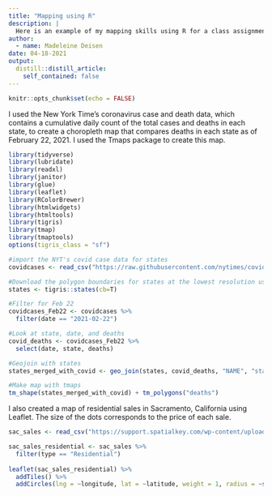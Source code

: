```yaml
---
title: "Mapping using R"
description: |
  Here is an example of my mapping skills using R for a class assignment.
author:
  - name: Madeleine Deisen
date: 04-18-2021
output:
  distill::distill_article:
    self_contained: false
---
```



```r
knitr::opts_chunk$set(echo = FALSE)
```

I used the New York Time's coronavirus case and death data, which contains a cumulative daily count of the total cases and deaths in each state, to create a choropleth map that compares deaths in each state as of February 22, 2021. I used the Tmaps package to create this map.

```r
library(tidyverse)
library(lubridate)
library(readxl)
library(janitor)
library(glue)
library(leaflet)
library(RColorBrewer)
library(htmlwidgets)
library(htmltools)
library(tigris)
library(tmap)
library(tmaptools)
options(tigris_class = "sf")

#import the NYT's covid case data for states
covidcases <- read_csv("https://raw.githubusercontent.com/nytimes/covid-19-data/master/us-states.csv")

#Download the polygon boundaries for states at the lowest resolution using tigris package
states <- tigris::states(cb=T)

#Filter for Feb 22
covidcases_Feb22 <- covidcases %>%
  filter(date == "2021-02-22")

#Look at state, date, and deaths
covid_deaths <- covidcases_Feb22 %>%
  select(date, state, deaths)

#Geojoin with states
states_merged_with_covid <- geo_join(states, covid_deaths, "NAME", "state")

#Make map with tmaps
tm_shape(states_merged_with_covid) + tm_polygons("deaths")
```
I also created a map of residential sales in Sacramento, California using Leaflet. The size of the dots corresponds to the price of each sale.

```r
sac_sales <- read_csv("https://support.spatialkey.com/wp-content/uploads/2021/02/Sacramentorealestatetransactions.csv")

sac_sales_residential <- sac_sales %>%
  filter(type == "Residential")
  
leaflet(sac_sales_residential) %>%
  addTiles() %>%
  addCircles(lng = ~longitude, lat = ~latitude, weight = 1, radius = ~sqrt(price))

```

